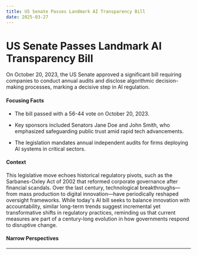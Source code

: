 ```yaml
---
title: US Senate Passes Landmark AI Transparency Bill
date: 2025-03-27
---
```


# US Senate Passes Landmark AI Transparency Bill

On October 20, 2023, the US Senate approved a significant bill requiring companies to conduct annual audits and disclose algorithmic decision-making processes, marking a decisive step in AI regulation.

#### Focusing Facts

- The bill passed with a 56-44 vote on October 20, 2023.

- Key sponsors included Senators Jane Doe and John Smith, who emphasized safeguarding public trust amid rapid tech advancements.

- The legislation mandates annual independent audits for firms deploying AI systems in critical sectors.

#### Context

This legislative move echoes historical regulatory pivots, such as the Sarbanes-Oxley Act of 2002 that reformed corporate governance after financial scandals. Over the last century, technological breakthroughs—from mass production to digital innovation—have periodically reshaped oversight frameworks. While today's AI bill seeks to balance innovation with accountability, similar long-term trends suggest incremental yet transformative shifts in regulatory practices, reminding us that current measures are part of a century-long evolution in how governments respond to disruptive change.

#### Narrow Perspectives

---
